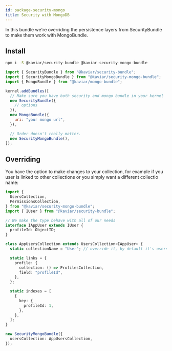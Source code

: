 ```yaml
---
id: package-security-mongo
title: Security with MongoDB
---
```



<PackageHeader version="1.0.2" packageName="security-mongo-bundle" containsTypeDefs />

In this bundle we're overriding the persistence layers from SecurityBundle to make them work with MongoBundle.

## Install

```bash
npm i -S @kaviar/security-bundle @kaviar-security-mongo-bundle
```

```js
import { SecurityBundle } from "@kaviar/security-bundle";
import { SecurityMongoBundle } from "@kaviar/security-mongo-bundle";
import { MongoBundle } from "@kaviar/mongo-bundle";

kernel.addBundles([
  // Make sure you have both security and mongo bundle in your kernel
  new SecurityBundle({
    // options
  }),
  new MongoBundle({
    uri: "your mongo url",
  }),

  // Order doesn't really matter.
  new SecurityMongoBundle(),
]);
```

## Overriding

You have the option to make changes to your collection, for example if you user is linked to other collections or you simply want a different collectio name:

```typescript
import {
  UsersCollection,
  PermissionsCollection,
} from "@kaviar/security-mongo-bundle";
import { IUser } from "@kaviar/security-bundle";

// We make the type behave with all of our needs
interface IAppUser extends IUser {
  profileId: ObjectID;
}

class AppUsersCollection extends UsersCollection<IAppUser> {
  static collectionName = "User"; // override it, by default it's users

  static links = {
    profile: {
      collection: () => ProfilesCollection,
      field: "profileId",
    },
  };

  static indexes = [
    {
      key: {
        profileId: 1,
      },
    },
  ];
}
```

```typescript
new SecurityMongoBundle({
  usersCollection: AppUsersCollection,
});
```
